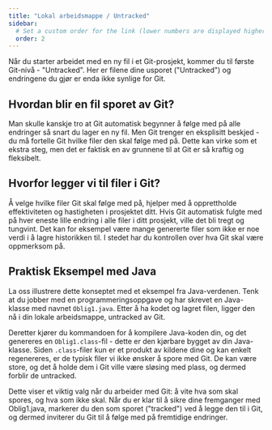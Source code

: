 ```yaml
---
title: "Lokal arbeidsmappe / Untracked"
sidebar:
  # Set a custom order for the link (lower numbers are displayed higher up)
  order: 2
---
```


Når du starter arbeidet med en ny fil i et Git-prosjekt, kommer du til første Git-nivå - "Untracked". Her er filene dine usporet ("Untracked") og endringene du gjør er enda ikke synlige for Git.

## Hvordan blir en fil sporet av Git?

Man skulle kanskje tro at Git automatisk begynner å følge med på alle endringer så snart du lager en ny fil. Men Git trenger en eksplisitt beskjed - du må fortelle Git hvilke filer den skal følge med på. Dette kan virke som et ekstra steg, men det er faktisk en av grunnene til at Git er så kraftig og fleksibelt.

## Hvorfor legger vi til filer i Git?

Å velge hvilke filer Git skal følge med på, hjelper med å opprettholde effektiviteten og hastigheten i prosjektet ditt. Hvis Git automatisk fulgte med på hver eneste lille endring i alle filer i ditt prosjekt, ville det bli tregt og tungvint. Det kan for eksempel være mange genererte filer som ikke er noe verdi i å lagre historikken til. I stedet har du kontrollen over hva Git skal være oppmerksom på.

## Praktisk Eksempel med Java

La oss illustrere dette konseptet med et eksempel fra Java-verdenen. Tenk at du jobber med en programmeringsoppgave og har skrevet en Java-klasse med navnet `Oblig1.java`. Etter å ha kodet og lagret filen, ligger den nå i din lokale arbeidsmappe, untracked av Git.

Deretter kjører du kommandoen for å kompilere Java-koden din, og det genereres en `Oblig1.class`-fil - dette er den kjørbare bygget av din Java-klasse. Siden `.class`-filer kun er et produkt av kildene dine og kan enkelt regenereres, er de typisk filer vi ikke ønsker å spore med Git. De kan være store, og det å holde dem i Git ville være sløsing med plass, og dermed forblir de untracked.

Dette viser et viktig valg når du arbeider med Git: å vite hva som skal spores, og hva som ikke skal. Når du er klar til å sikre dine fremganger med Oblig1.java, markerer du den som sporet ("tracked") ved å legge den til i Git, og dermed inviterer du Git til å følge med på fremtidige endringer.


<SelectCorrect
  question="Hvilken av disse filtypene bør vanligvis bli sporet i et Java-prosjekt?"
  correct="Kildekodefiler (.java)"
  wrong1="Kompileringsfiler (.class)"
  wrong2="Loggfiler (.log)"
/>


<LikeThisPage />
